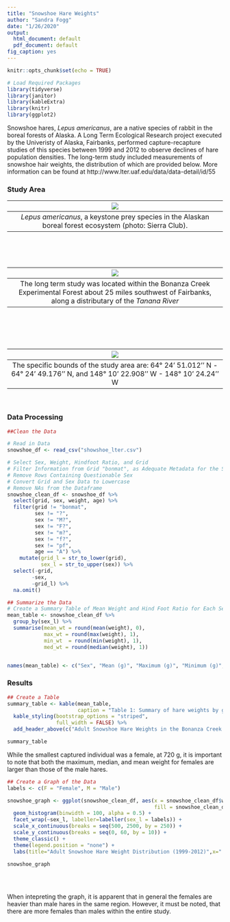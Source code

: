 ```yaml
---
title: "Snowshoe Hare Weights"
author: "Sandra Fogg"
date: "1/26/2020"
output:
  html_document: default
  pdf_document: default
fig_caption: yes
---
```

```r
knitr::opts_chunk$set(echo = TRUE)
```

```r
# Load Required Packages
library(tidyverse)
library(janitor)
library(kableExtra)
library(knitr)
library(ggplot2)

```
Snowshoe hares, *Lepus americanus*, are a native species of rabbit in the boreal forests of Alaska. A Long Term Ecological Research project executed by the Univeristy of Alaska, Fairbanks, performed capture-recapture studies of this species between 1999 and 2012 to observe declines of hare population densities. The long-term study included measurements of snowshoe hair weights, the distribution of which are provided below. More information can be found at http://www.lter.uaf.edu/data/data-detail/id/55

### Study Area

|![](/Users/sandra/Documents/MESM Year 1/GitHub/snowshoe_hares/snowhare.png) |
|:--:| 
|  *Lepus americanus*, a keystone prey species in the Alaskan boreal forest ecosystem (photo: Sierra Club). |

<br>
<br>
<br>

|![](/Users/sandra/Documents/MESM Year 1/GitHub/snowshoe_hares/map1.png) |
|:--:| 
|The long term study was located within the Bonanza Creek Experimental Forest about 25 miles southwest of Fairbanks, along a distributary of the *Tanana River*| 
<br>
<br>

<br>

|![](/Users/sandra/Documents/MESM Year 1/GitHub/snowshoe_hares/map2.png) |
|:--:|
|The specific bounds of the study area are: 64° 24' 51.012'' N - 64° 24' 49.176'' N, and 148° 10' 22.908'' W - 148° 10' 24.24'' W |
<br>

### Data Processing
```r
##Clean the Data

# Read in Data
snowshoe_df <- read_csv("showshoe_lter.csv")

# Select Sex, Weight, Hindfoot Ratio, and Grid 
# Filter Information from Grid "bonmat", as Adequate Metadata for the Site is Unavailable
# Remove Rows Containing Questionable Sex
# Convert Grid and Sex Data to Lowercase
# Remove NAs from the Dataframe
snowshoe_clean_df <- snowshoe_df %>% 
  select(grid, sex, weight, age) %>% 
  filter(grid != "bonmat",
         sex != "?",
         sex != "M?",
         sex != "F?",
         sex != "m?",
         sex != "f?",
         sex != "pf",
         age == "A") %>%
    mutate(grid_l = str_to_lower(grid),
           sex_l = str_to_upper(sex)) %>% 
  select(-grid,
        -sex,
        -grid_l) %>% 
  na.omit()

```

```r
## Summarize the Data
# Create a Summary Table of Mean Weight and Hind Foot Ratio for Each Sex
mean_table <- snowshoe_clean_df %>% 
  group_by(sex_l) %>% 
  summarise(mean_wt = round(mean(weight), 0),
            max_wt = round(max(weight), 1),
            min_wt  = round(min(weight), 1),
            med_wt = round(median(weight), 1))


names(mean_table) <- c("Sex", "Mean (g)", "Maximum (g)", "Minimum (g)", "Median (g)") 
```

### Results
```r
## Create a Table
summary_table <- kable(mean_table,
                       caption = "Table 1: Summary of hare weights by gender") %>% 
  kable_styling(bootstrap_options = "striped", 
                full_width = FALSE) %>% 
  add_header_above(c("Adult Snowshoe Hare Weights in the Bonanza Creek Experimental Forest" = 5)) 

summary_table
```
While the smallest captured individual was a female, at 720 g, it is important to note that both the maximum, median, and mean weight for females are larger than those of the male hares.

```r
## Create a Graph of the Data
labels <- c(F = "Female", M = "Male")

snowshoe_graph <- ggplot(snowshoe_clean_df, aes(x = snowshoe_clean_df$weight, color = snowshoe_clean_df$sex_l, 
                                                fill = snowshoe_clean_df$sex_l), caption = "Figure 1: Distribution of all hare weights by gender") +
  geom_histogram(binwidth = 100, alpha = 0.5) + 
  facet_wrap(~sex_l, labeller=labeller(sex_l = labels)) +
  scale_x_continuous(breaks = seq(500, 2500, by = 250)) +
  scale_y_continuous(breaks = seq(0, 60, by = 10)) +
  theme_classic() +
  theme(legend.position = "none") +
  labs(title="Adult Snowshoe Hare Weight Distribution (1999-2012)",x=" Weight (g)", y = "Number of Individuals", legend.title= "Sex")

snowshoe_graph

                         

```
<br>
When intepreting the graph, it is apparent that in general the females are heavier than male hares in the same region.  However, it must be noted, that there are more females than males within the entire study. 

